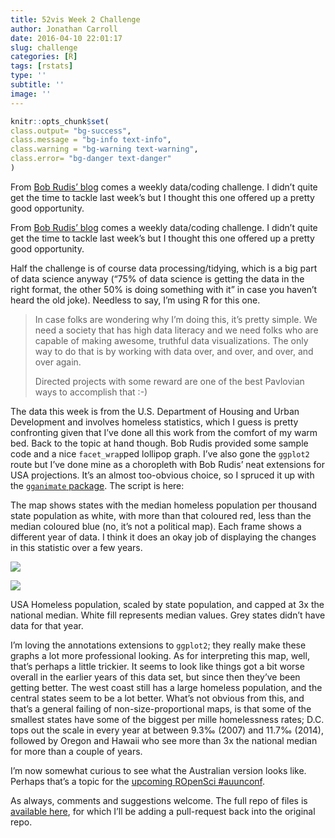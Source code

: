 ```yaml
---
title: 52vis Week 2 Challenge
author: Jonathan Carroll
date: 2016-04-10 22:01:17
slug: challenge
categories: [R]
tags: [rstats]
type: ''
subtitle: ''
image: ''
---
```


```r
knitr::opts_chunk$set(
class.output= "bg-success",
class.message = "bg-info text-info",
class.warning = "bg-warning text-warning",
class.error= "bg-danger text-danger"
)
```

From [Bob Rudis' blog](https://rud.is/b/2016/04/06/52vis-week-2-2016-week-14-honing-in-on-the-homeless/) comes a weekly data/coding challenge. I didn't quite get the time to tackle last week's but I thought this one offered up a pretty good opportunity.

<!--more-->

From [Bob Rudis' blog](https://rud.is/b/2016/04/06/52vis-week-2-2016-week-14-honing-in-on-the-homeless/) comes a weekly data/coding challenge. I didn't quite get the time to tackle last week's but I thought this one offered up a pretty good opportunity.

Half the challenge is of course data processing/tidying, which is a big part of data science anyway ("75% of data science is getting the data in the right format, the other 50% is doing something with it" in case you haven't heard the old joke). Needless to say, I'm using R for this one.

<blockquote>
In case folks are wondering why I’m doing this, it’s pretty simple. We need a society that has high data literacy and we need folks who are capable of making awesome, truthful data visualizations. The only way to do that is by working with data over, and over, and over, and over again.

Directed projects with some reward are one of the best Pavlovian ways to accomplish that :-)
</blockquote>

The data this week is from the U.S. Department of Housing and Urban Development and involves homeless statistics, which I guess is pretty confronting given that I've done all this work from the comfort of my warm bed. Back to the topic at hand though. Bob Rudis provided some sample code and a nice `facet_wrap`ped lollipop graph. I've also gone the `ggplot2` route but I've done mine as a choropleth with Bob Rudis' neat extensions for USA projections. It's an almost too-obvious choice, so I spruced it up with the [`gganimate` package](https://github.com/dgrtwo/gganimate). The script is here:

<script src="https://gist.github.com/jonocarroll/6e158719d6d672027b267002a07735dd.js"></script>

The map shows states with the median homeless population per thousand state population as white, with more than that coloured red, less than the median coloured blue (no, it's not a political map). Each frame shows a different year of data. I think it does an okay job of displaying the changes in this statistic over a few years. 

![](https://raw.githubusercontent.com/jonocarroll/2016-14/master/jonocarroll/HomelessPopulation.gif)

![](https://raw.githubusercontent.com/jonocarroll/2016-14/master/jonocarroll/HomelessPopulation.gif) 

USA Homeless population, scaled by state population, and capped at 3x the national median. White fill represents median values. Grey states didn't have data for that year.

I'm loving the annotations extensions to `ggplot2`; they really make these graphs a lot more professional looking. As for interpreting this map, well, that's perhaps a little trickier. It seems to look like things got a bit worse overall in the earlier years of this data set, but since then they've been getting better. The west coast still has a large homeless population, and the central states seem to be a lot better. What's not obvious from this, and that's a general failing of non-size-proportional maps, is that some of the smallest states have some of the biggest per mille homelessness rates; D.C. tops out the scale in every year at between 9.3&permil; (2007) and 11.7&permil; (2014), followed by Oregon and Hawaii who see more than 3x the national median for more than a couple of years.

I'm now somewhat curious to see what the Australian version looks like. Perhaps that's a topic for the [upcoming ROpenSci #auunconf](https://github.com/ropensci/auunconf).

As always, comments and suggestions welcome. The full repo of files is [available here](https://github.com/jonocarroll/2016-14/tree/master/jonocarroll), for which I'll be adding a pull-request back into the original repo.

